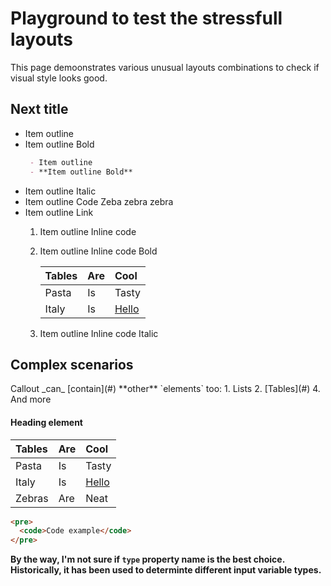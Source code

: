 # Playground to test the stressfull layouts
This page demoonstrates various unusual layouts combinations to check if visual style looks good.

## Next title

- Item outline
- Item outline Bold
   ```md
    - Item outline
    - **Item outline Bold**
    ```
- Item outline Italic
- Item outline Code
    <Callout> Zeba zebra zebra</Callout>
- Item outline Link
  1. Item outline Inline code
  2. Item outline Inline code Bold

      | Tables   | Are      | Cool  |
      | :------- | :------- | :---- |
      | Pasta | Is   | Tasty |
      | Italy | Is | [Hello](#)   |

  3. Item outline Inline code Italic

## Complex scenarios

<Callout type="info">
  Callout _can_ [contain](#) **other** `elements` too:
  1. Lists
  2. [Tables](#)
  4. And more

  #### Heading element

  | Tables   | Are      | Cool  |
  | :------- | :------- | :---- |
  | Pasta | Is   | Tasty |
  | Italy | Is | [Hello](#)   |
  | Zebras    | Are  | Neat |

  ```html title="HTML syntax"
  <pre>
    <code>Code example</code>
  </pre>
  ```

  **By the way, I'm not sure if `type` property name is the best choice. Historically, it has been used to determinte different input variable types.**

</Callout>